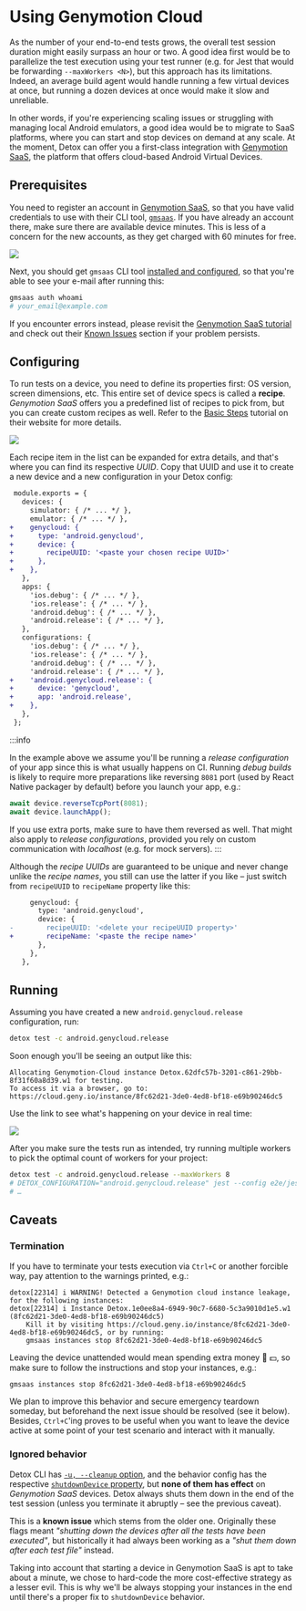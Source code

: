# Using Genymotion Cloud

As the number of your end-to-end tests grows, the overall test session duration might easily surpass an hour or two.
A good idea first would be to parallelize the test execution using your test runner (e.g. for Jest that
would be forwarding `--maxWorkers <N>`), but this approach has its limitations. Indeed, an average build agent would handle
running a few virtual devices at once, but running a dozen devices at once would make it slow and unreliable.

In other words, if you're experiencing scaling issues or struggling with managing local Android emulators,
a good idea would be to migrate to SaaS platforms, where you can start and stop devices on demand at any scale.
At the moment, Detox can offer you a first-class integration with
[Genymotion SaaS], the platform that offers cloud-based Android Virtual Devices.

## Prerequisites

You need to register an account in [Genymotion SaaS], so that you have valid credentials to use with their CLI tool,
[`gmsaas`]. If you have already an account there, make sure there are available device minutes. This is less of a concern
for the new accounts, as they get charged with 60 minutes for free.

![](../img/genymotion/register.png)

Next, you should get `gmsaas` CLI tool [installed and configured][Genymotion SaaS tutorial],
so that you're able to see your e-mail after running this:

```bash
gmsaas auth whoami
# your_email@example.com
```

If you encounter errors instead, please revisit the [Genymotion SaaS tutorial] and check out their [Known Issues]
section if your problem persists.

## Configuring

To run tests on a device, you need to define its properties first: OS version, screen dimensions, etc.
This entire set of device specs is called a **recipe**. _Genymotion SaaS_ offers you a predefined list of recipes
to pick from, but you can create custom recipes as well. Refer to the [Basic Steps] tutorial on their website for
more details.

![](../img/genymotion/recipe.png)

Each recipe item in the list can be expanded for extra details, and that's where you can find its respective _UUID_.
Copy that UUID and use it to create a new device and a new configuration in your Detox config:

```diff title=".detoxrc.js"
 module.exports = {
   devices: {
     simulator: { /* ... */ },
     emulator: { /* ... */ },
+    genycloud: {
+      type: 'android.genycloud',
+      device: {
+        recipeUUID: '<paste your chosen recipe UUID>'
+      },
+    },
   },
   apps: {
     'ios.debug': { /* ... */ },
     'ios.release': { /* ... */ },
     'android.debug': { /* ... */ },
     'android.release': { /* ... */ },
   },
   configurations: {
     'ios.debug': { /* ... */ },
     'ios.release': { /* ... */ },
     'android.debug': { /* ... */ },
     'android.release': { /* ... */ },
+    'android.genycloud.release': {
+      device: 'genycloud',
+      app: 'android.release',
+    },
   },
 };
```

:::info

In the example above we assume you'll be running a _release configuration_ of your app since this is what
usually happens on CI. Running _debug builds_ is likely to require more preparations like
reversing `8081` port (used by React Native packager by default) before you launch your app, e.g.:

```javascript
await device.reverseTcpPort(8081);
await device.launchApp();
```

If you use extra ports, make sure to have them reversed as well. That might also apply to _release configurations_,
provided you rely on custom communication with _localhost_ (e.g. for mock servers).
:::

Although the _recipe UUIDs_ are guaranteed to be unique and never change unlike the _recipe names_, you still can use
the latter if you like – just switch from `recipeUUID` to `recipeName` property like this:

```diff
     genycloud: {
       type: 'android.genycloud',
       device: {
-        recipeUUID: '<delete your recipeUUID property>'
+        recipeName: '<paste the recipe name>'
       },
     },
   },
```

## Running

Assuming you have created a new `android.genycloud.release` configuration, run:

```bash
detox test -c android.genycloud.release
```

Soon enough you'll be seeing an output like this:

```
Allocating Genymotion-Cloud instance Detox.62dfc57b-3201-c861-29bb-8f31f60a8d39.w1 for testing.
To access it via a browser, go to: https://cloud.geny.io/instance/8fc62d21-3de0-4ed8-bf18-e69b90246dc5
```

Use the link to see what's happening on your device in real time:

![](../img/genymotion/live.png)

After you make sure the tests run as intended, try running multiple workers to pick the optimal
count of workers for your project:

```bash
detox test -c android.genycloud.release --maxWorkers 8
# DETOX_CONFIGURATION="android.genycloud.release" jest --config e2e/jest.config.js --maxWorkers 8
# …
```

## Caveats

### Termination

If you have to terminate your tests execution via `Ctrl+C` or another forcible way, pay attention to
the warnings printed, e.g.:

```plain text
detox[22314] i WARNING! Detected a Genymotion cloud instance leakage, for the following instances:
detox[22314] i Instance Detox.1e0ee8a4-6949-90c7-6680-5c3a9010d1e5.w1 (8fc62d21-3de0-4ed8-bf18-e69b90246dc5)
    Kill it by visiting https://cloud.geny.io/instance/8fc62d21-3de0-4ed8-bf18-e69b90246dc5, or by running:
    gmsaas instances stop 8fc62d21-3de0-4ed8-bf18-e69b90246dc5
```

Leaving the device unattended would mean spending extra money :grimacing: :dollar:, so make sure to follow the
instructions and stop your instances, e.g.:

```bash
gmsaas instances stop 8fc62d21-3de0-4ed8-bf18-e69b90246dc5
```

We plan to improve this behavior and secure emergency teardown someday, but beforehand the next issue
should be resolved (see it below). Besides, `Ctrl+C`'ing proves to be useful when you want to leave the device active
at some point of your test scenario and interact with it manually.

### Ignored behavior

Detox CLI has [`-u, --cleanup` option], and the behavior config has the respective [`shutdownDevice`
property], but **none of them has effect** on _Genymotion SaaS_ devices. Detox always shuts them down in the end
of the test session (unless you terminate it abruptly – see the previous caveat).

This is a **known issue** which stems from the older one. Originally these flags meant _"shutting down the devices
after all the tests have been executed"_, but historically it had always been working
as a _"shut them down after each test file"_ instead.

Taking into account that starting a device in Genymotion SaaS is apt to take about a minute, we chose to hard-code
the more cost-effective strategy as a lesser evil. This is why we'll be always stopping your
instances in the end until there's a proper fix to `shutdownDevice` behavior.

[Genymotion SaaS]: https://cloud.geny.io/
[`gmsaas`]: https://docs.genymotion.com/gmsaas
[Genymotion SaaS tutorial]: https://docs.genymotion.com/gmsaas/01_Get_Started
[Known Issues]: https://docs.genymotion.com/gmsaas/04_Issues/
[Basic Steps]: https://docs.genymotion.com/saas/04_Basic_Steps/
[`-u, --cleanup` option]: ../api/detox-cli.md#test
[`shutdownDevice` property]: ../config/behavior.md

